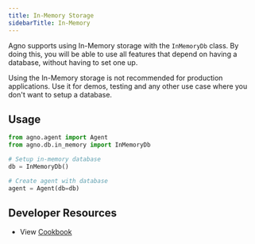 ```yaml
---
title: In-Memory Storage
sidebarTitle: In-Memory
---
```


Agno supports using In-Memory storage with the `InMemoryDb` class. By doing this, you will be able to use all features that depend on having a database, without having to set one up.

<Warning>
Using the In-Memory storage is not recommended for production applications.
Use it for demos, testing and any other use case where you don't want to setup a database.
</Warning>

## Usage

```python
from agno.agent import Agent
from agno.db.in_memory import InMemoryDb

# Setup in-memory database
db = InMemoryDb()

# Create agent with database
agent = Agent(db=db)
```

## Developer Resources

- View [Cookbook](https://github.com/agno-agi/agno/tree/main/cookbook/db/in_memory/in_memory_storage_for_agent.py)
